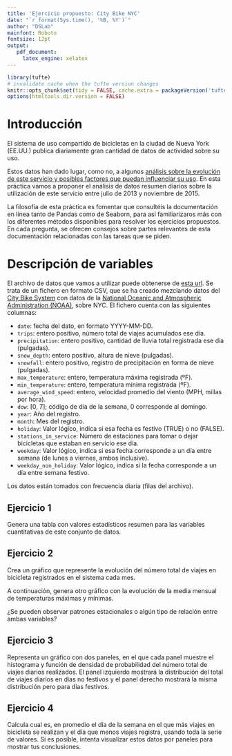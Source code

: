 ```yaml
---
title: 'Ejercicio propuesto: City Bike NYC'
date: "`r format(Sys.time(), '%B, %Y')`"
author: "DSLab"
mainfont: Roboto
fontsize: 12pt
output:
   pdf_document:
     latex_engine: xelatex
---
```


```r
library(tufte)
# invalidate cache when the tufte version changes
knitr::opts_chunk$set(tidy = FALSE, cache.extra = packageVersion('tufte'))
options(htmltools.dir.version = FALSE)
```

# Introducción

El sistema de uso compartido de bicicletas en la ciudad de Nueva York (EE.UU.) publica diariamente gran cantidad de datos de actividad sobre su uso.

Estos datos han dado lugar, como no, a algunos [análisis sobre la evolución de este servicio y posibles factores que puedan influenciar su uso](http://toddwschneider.com/posts/a-tale-of-twenty-two-million-citi-bikes-analyzing-the-nyc-bike-share-system/). En esta práctica vamos a proponer el análisis de datos resumen diarios sobre la utilización de este servicio entre julio de 2013 y noviembre de 2015.

La filosofía de esta práctica es fomentar que consultéis la documentación en línea tanto de Pandas como de Seaborn, para así familiarizaros más con los diferentes métodos disponibles para resolver los ejercicios propuestos. En cada pregunta, se ofrecen consejos sobre partes relevantes de esta documentación relacionadas con las tareas que se piden.

# Descripción de variables

El archivo de datos que vamos a utilizar puede obtenerse de [esta url](https://raw.githubusercontent.com/toddwschneider/nyc-citibike-data/master/data/daily_citi_bike_trip_counts_and_weather.csv). Se trata de un fichero en formato CSV, que se ha creado mezclando datos del [City Bike System](https://www.citibikenyc.com/system-data) con datos de la [National Oceanic and Atmospheric Administration (NOAA)](https://www.ncdc.noaa.gov/cdo-web/datasets/GHCND/stations/GHCND:USW00094728/detail), sobre NYC. El fichero cuenta con las siguientes columnas:

+ `date`: fecha del dato, en formato YYYY-MM-DD.
+ `trips`: entero positivo, número total de viajes acumulados ese día.
+ `precipitation`: entero positivo, cantidad de lluvia total registrada ese día (pulgadas).
+ `snow_depth`: entero positivo, altura de nieve (pulgadas).
+ `snowfall`: entero positivo, registro de precipitación en forma de nieve (pulgadas).
+ `max_temperature`: entero, temperatura máxima registrada (ºF).
+ `min_temperature`: entero, temperatura mínima registrada (ºF).
+ `average_wind_speed`: entero, velocidad promedio del viento (MPH, millas por hora).
+ `dow`: [0, 7]; código de día de la semana, 0 corresponde al domingo.
+ `year`: Año del registro.
+ `month`: Mes del registro.
+ `holiday`: Valor lógico, indica si esa fecha es festivo (TRUE) o no (FALSE).
+ `stations_in_service`: Número de estaciones para tomar o dejar bicicletas que estaban en servicio ese día.
+ `weekday`: Valor lógico, indica si esa fecha corresponde a un día entre semana (de lunes a viernes, ambos inclusive).
+ `weekday_non_holiday`: Valor lógico, indica si la fecha corresponde a un día entre semana festivo.

Los datos están tomados con frecuencia diaria (filas del archivo).

## Ejercicio 1

Genera una tabla con valores estadísticos resumen para las variables cuantitativas de este
conjunto de datos.

## Ejercicio 2

Crea un gráfico que represente la evolución del número total de viajes en bicicleta registrados
en el sistema cada mes.

A continuación, genera otro gráfico con la evolución de la media mensual de temperaturas
máximas y mínimas.

¿Se pueden observar patrones estacionales o algún tipo de relación entre ambas variables?

## Ejercicio 3

Representa un gráfico con dos paneles, en el que cada panel muestre el histograma y
función de densidad de probabilidad del número total de viajes diarios realizados. El panel
izquierdo mostrará la distribución del total de viajes diarios en dias no festivos y el
panel derecho mostrará la misma distribución pero para días festivos.

## Ejercicio 4

Calcula cual es, en promedio el día de la semana en el que más viajes en bicicleta
se realizan y el día que menos viajes registra, usando toda la serie de valores. Si es
posible, intenta visualizar estos datos por paneles para mostrar tus conclusiones.